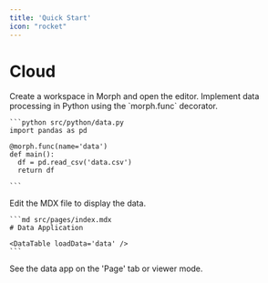 ```yaml
---
title: 'Quick Start'
icon: "rocket"
---
```


# Cloud

<Steps>
  <Step title="Create a workspace">
    Create a workspace in Morph and open the editor.
  </Step>
  <Step title="Implement data processing in Python">
    Implement data processing in Python using the `morph.func` decorator.

    ```python src/python/data.py
    import pandas as pd

    @morph.func(name='data')
    def main():
      df = pd.read_csv('data.csv')
      return df

    ```
  </Step>
  <Step title="Edit MDX file">
    Edit the MDX file to display the data.

    ```md src/pages/index.mdx
    # Data Application

    <DataTable loadData='data' />
    ```
  </Step>
  <Step title="See data app on 'Page' tab or viewer mode">
    See the data app on the 'Page' tab or viewer mode.
  </Step>
</Steps>